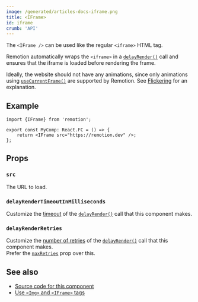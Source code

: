 ```yaml
---
image: /generated/articles-docs-iframe.png
title: <IFrame>
id: iframe
crumb: 'API'
---
```


The `<IFrame />` can be used like the regular `<iframe>` HTML tag.

Remotion automatically wraps the `<iframe>` in a [`delayRender()`](/docs/delay-render) call
and ensures that the iframe is loaded before rendering the frame.

Ideally, the website should not have any animations, since only animations using [`useCurrentFrame()`](/docs/use-current-frame) are supported by Remotion. See [Flickering](/docs/flickering) for an explanation.

## Example

```tsx twoslash
import {IFrame} from 'remotion';

export const MyComp: React.FC = () => {
	return <IFrame src="https://remotion.dev" />;
};
```

## Props

### `src`

The URL to load.

### `delayRenderTimeoutInMilliseconds`<AvailableFrom v="4.0.140" />

Customize the [timeout](/docs/delay-render#modifying-the-timeout) of the [`delayRender()`](/docs/delay-render) call that this component makes.

### `delayRenderRetries`<AvailableFrom v="4.0.140" />

Customize the [number of retries](/docs/delay-render#retrying) of the [`delayRender()`](/docs/delay-render) call that this component makes.  
Prefer the [`maxRetries`](/docs/img#maxretries) prop over this.

## See also

- [Source code for this component](https://github.com/remotion-dev/remotion/blob/main/packages/core/src/IFrame.tsx)
- [Use `<Img>` and `<IFrame>` tags](/docs/use-img-and-iframe)
